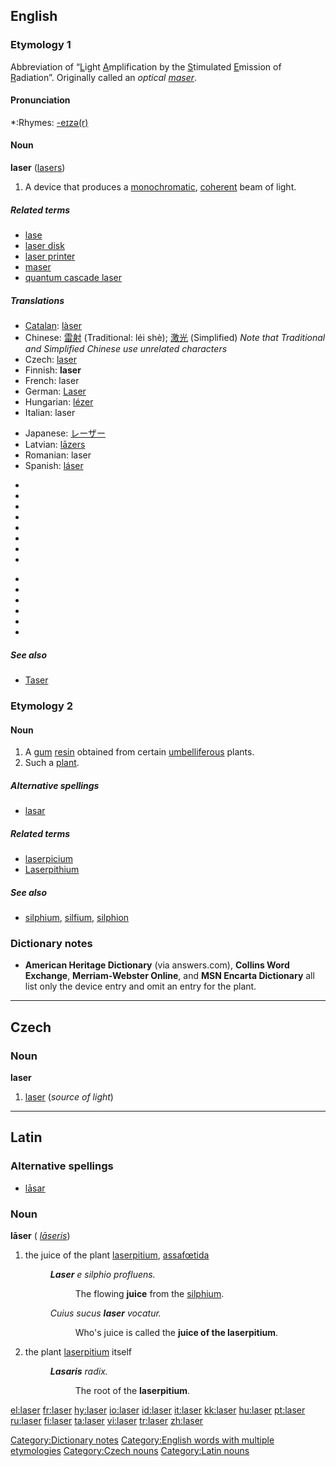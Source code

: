 {{see|Laser|láser|làser}}
==English==

===Etymology 1===
Abbreviation of “<U>L</U>ight <U>A</U>mplification by the <U>S</U>timulated <U>E</U>mission of <U>R</U>adiation”. Originally called an ''optical [[maser]]''.

{{rfc-level|check placement of Pronunciation}}

====Pronunciation====
*:Rhymes: [[Rhymes:English:-eɪzə(r)|-eɪzə(r)]]

====Noun====
{{wikipedia}}
'''laser''' ([[lasers]])

# A device that produces a [[monochromatic]], [[coherent]] beam of light.

=====Related terms=====
*[[lase]]
*[[laser disk]]
*[[laser printer]]
*[[maser]]
*[[quantum cascade laser]]

=====Translations=====
{{trans-top|device producing beam of light}}
* [[Catalan]]: [[làser]] {{m}}
* Chinese: [[雷射]] (Traditional: léi shè); [[激光]] (Simplified) ''Note that Traditional and Simplified Chinese use unrelated characters''
* Czech: [[#Czech|laser]] {{m}}
* Finnish: '''laser'''
* French: laser {{m}}
* German: [[Laser]] {{m}}
* Hungarian: [[lézer]]
* Italian: laser {{m}}
{{trans-mid}}
* Japanese: [[レーザー]]
* Latvian: [[lāzers]] {{m}}
* Romanian: laser {{n}}
* Spanish: [[láser]] {{m}}
{{trans-bottom}}

{{trans-top|Requested translations}}
* {{trreq|Arabic}}
* {{trreq|Armenian}}
* {{trreq|Dutch}}
* {{trreq|Georgian}}
* {{trreq|Greek}}
* {{trreq|Hebrew}}
* {{trreq|Hindi}}
* {{trreq|Icelandic}}
{{trans-mid}}
* {{trreq|Korean}}
* {{trreq|Persian}}
* {{trreq|Russian}}
* {{trreq|Thai}}
* {{trreq|Turkish}}
* {{trreq|Vietnamese}}
{{trans-bottom}}

=====See also=====
*[[Taser]]

===Etymology 2===
{{L.}}

====Noun====
{{en-noun}}

# A [[gum]] [[resin]] obtained from certain [[umbelliferous]] plants.
# Such a [[plant]].

=====Alternative spellings=====
*[[lasar]]

=====Related terms=====
*[[laserpicium]]
*[[Laserpithium]]<!-- rare, capitalization?? -->

=====See also=====
*[[silphium]], [[silfium]], [[silphion]]

===Dictionary notes===
*'''American Heritage Dictionary''' (via answers.com), '''Collins Word Exchange''', '''Merriam-Webster Online''', and '''MSN Encarta Dictionary''' all list only the device entry and omit an entry for the plant.

[[Category:Dictionary notes]]
[[Category:English words with multiple etymologies]]

----

==Czech==

===Noun===
'''laser''' {{m}}

# [[#English|laser]] (''source of light'')

[[Category:Czech nouns]]

----

==Latin==
===Alternative spellings===
*[[lasar#Latin|lāsar]]
===Noun===
'''lāser''' {{n}} ({{gen}} ''[[laseris#Latin|lāseris]]'')
# the juice of the plant [[laserpitium]], [[assafœtida]]
#: '''''Laser''' e silphio profluens.''
#:: The flowing '''juice''' from the [[silphium]].
#: ''Cuius sucus '''laser''' vocatur.''
#:: Who's juice is called the '''juice of the laserpitium'''.
# {{context|plants|lang=la}} the plant [[laserpitium]] itself
#: '''''Lasaris''' radix.''
#:: The root of the '''laserpitium'''.

[[Category:Latin nouns]]

[[el:laser]]
[[fr:laser]]
[[hy:laser]]
[[io:laser]]
[[id:laser]]
[[it:laser]]
[[kk:laser]]
[[hu:laser]]
[[pt:laser]]
[[ru:laser]]
[[fi:laser]]
[[ta:laser]]
[[vi:laser]]
[[tr:laser]]
[[zh:laser]]